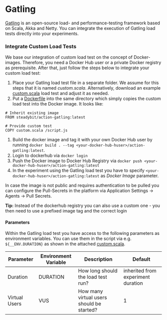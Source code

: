 # Gatling

[Gatling](https://gatling.io/) is an open-source load- and performance-testing framework based on Scala, Akka and Netty. You can integrate the execution of Gatling load tests directly into your experiments.

### Integrate Custom Load Tests

We base our integration of custom load test on the concept of Docker-images. Therefore, you need a Docker Hub user or a private Docker registry as prerequisite. After that, just follow the steps below to integrate your custom load test:

1. Place your Gatling load test file in a separate folder. We assume for this steps that it is named _custom.scala_. Alternatively, download an example [custom.scala](https://github.com/steadybit/docs-public/blob/main/use-steadybit/actions/gatling-custom.scala) load test and adjust it as needed.
2. Put a [Dockerfile](https://github.com/steadybit/docs-public/blob/main/use-steadybit/actions/gatling-Dockerfile/README.md) into the same directory which simply copies the custom load test into the Docker image. It looks like:

```
# Inherit existing image
FROM steadybit/action-gatling:latest

# Provide custom test
COPY custom.scala /script.js
```

1. Build the docker image and tag it with your own Docker Hub user by running `docker build . --tag <your-docker-hub-huser>/action-gatling:latest`.
2. Login to dockerhub via `docker login`
3. Push the Docker image to Docker Hub Registry via `docker push <your-docker-hub-huser>/action-gatling:latest`
4. In the experiment using the Gatling load test you have to specify `<your-docker-hub-huser>/action-gatling:latest` as _Docker Image_ parameter.

In case the image is not public and requires authentication to be pulled you can configure the Pull-Secrets in the platform via Application Settings -> Agents -> Pull Secrets.

**Tip:** Instead of the dockerhub registry you can also use a custom one - you then need to use a prefixed image tag and the correct login

#### Parameters

Within the Gatling load test you have access to the following parameters as environment variables. You can use them in the script via e.g. `${__ENV.DURATION}` as shown in the attached [custom.scala](https://github.com/steadybit/docs-public/blob/main/use-steadybit/actions/gatling-custom.scala).

| Parameter     | Environment Variable | Description                               | Default                            |
| ------------- | -------------------- | ----------------------------------------- | ---------------------------------- |
| Duration      | DURATION             | How long should the load test run?        | inherited from experiment duration |
| Virtual Users | VUS                  | How many virtual users should be started? | 1                                  |
